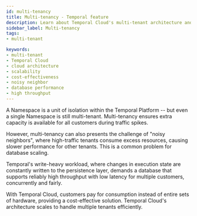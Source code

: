 ```yaml
---
id: multi-tenancy
title: Multi-tenancy - Temporal feature
description: Learn about Temporal Cloud's multi-tenant architecture and how it enhances scalability, efficiency, and cost-effectiveness.
sidebar_label: Multi-tenancy
tags:
- multi-tenant

keywords:
- multi-tenant
- Temporal Cloud
- cloud architecture
- scalability
- cost-effectiveness
- noisy neighbor 
- database performance
- high throughput
---
```



A Namespace is a unit of isolation within the Temporal Platform -- but even a single Namespace is still multi-tenant. 
Multi-tenancy ensures extra capacity is available for all customers during traffic spikes.

However, multi-tenancy can also presents the challenge of "noisy neighbors", where high-traffic tenants consume excess resources, causing slower performance for other tenants. 
This is a common problem for database scaling.

Temporal's write-heavy workload, where changes in execution state are constantly written to the persistence layer, demands a database that supports reliably high throughput with low latency for multiple customers, concurrently and fairly. 

With Temporal Cloud, customers pay for consumption instead of entire sets of hardware, providing a cost-effective solution.
Temporal Cloud's architecture scales to handle multiple tenants efficiently.


<RelatedReadContainer>
  <RelatedReadItem path="https://docs.temporal.io/cloud/security#namespace-isolation" text="Namespace Isolation" archetype="cloud-guide" />
  <RelatedReadItem path="https://docs.temporal.io/cloud/pricing" text="Cost-effective Consumption" archetype="cloud-guide" />
</RelatedReadContainer>


